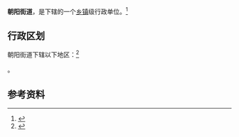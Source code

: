 {{中国乡级行政区|64/02/02/002/000}}

'''朝阳街道'''，是{{PRC admin/fullname|64/02/02/002/000|3}}下辖的一个[[乡镇|乡镇]]级行政单位。<ref>{{PRC admin/ref sgc|{{PRC admin/parent|64/02/02/002/000}}}}</ref>

== 行政区划 ==

朝阳街道下辖以下地区：<ref>{{PRC admin/ref sgc|64/02/02/002/000}}</ref>

{{PRC admin/children|64/02/02/002/000}}。

== 参考资料 ==

{{reflist}}

{{行政区划小作品}}
{{PRC admin/navcat|64/02/02/002/000}}